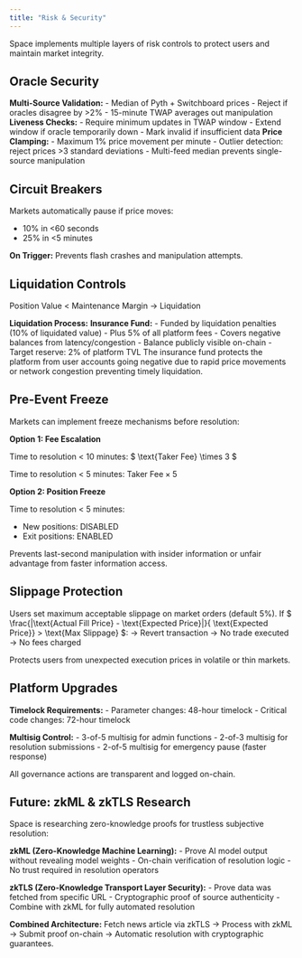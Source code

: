 ```yaml
---
title: "Risk & Security"
---
```

Space implements multiple layers of risk controls to protect users and maintain market integrity.
## Oracle Security
**Multi-Source Validation:**
    - Median of Pyth + Switchboard prices
    - Reject if oracles disagree by >2%
    - 15-minute TWAP averages out manipulation
**Liveness Checks:**
    - Require minimum updates in TWAP window
    - Extend window if oracle temporarily down
    - Mark invalid if insufficient data
**Price Clamping:**
    - Maximum 1% price movement per minute
    - Outlier detection: reject prices >3 standard deviations
    - Multi-feed median prevents single-source manipulation

## Circuit Breakers
Markets automatically pause if price moves:
- 10% in \<60 seconds
- 25% in \<5 minutes



**On Trigger:**
<Steps>
  <Step title="Trading paused immediately" titleSize="h3">
  </Step>
  <Step title="Switch to call auction mode" titleSize="h3"> </Step>
  <Step title="Admins alerted" titleSize="h3">
  </Step>
  <Step title="Automatic resume after cooldown or manual approval" titleSize="h3">
  </Step>
</Steps>
Prevents flash crashes and manipulation attempts.

## Liquidation Controls
Position Value < Maintenance Margin → Liquidation

**Liquidation Process:**
<Steps>
  <Step title="Liquidate 25% of position" titleSize="h3">
  </Step>
  <Step title="Apply 10% penalty to insurance fund" titleSize="h3">
  </Step>
  <Step title="Check if still underwater" titleSize="h3">
  </Step>
  <Step title="If yes: liquidate another 25%" titleSize="h3">
  </Step>
  <Step title="Repeat until position safe or fully liquidated" titleSize="h3">
  </Step>
</Steps>
**Insurance Fund:**
    - Funded by liquidation penalties (10% of liquidated value)
    - Plus 5% of all platform fees
    - Covers negative balances from latency/congestion
    - Balance publicly visible on-chain
    - Target reserve: 2% of platform TVL
The insurance fund protects the platform from user accounts going negative due to rapid price movements or network congestion preventing timely liquidation.

## Pre-Event Freeze
Markets can implement freeze mechanisms before resolution:

**Option 1: Fee Escalation**

Time to resolution < 10 minutes: $ \text{Taker Fee} \times 3 $

Time to resolution < 5 minutes: $\text{Taker Fee} \times 5$

**Option 2: Position Freeze**

Time to resolution < 5 minutes:
- New positions: DISABLED
- Exit positions: ENABLED

Prevents last-second manipulation with insider information or unfair advantage from faster information access.

## Slippage Protection
Users set maximum acceptable slippage on market orders (default 5%).
If $ \frac{|\text{Actual Fill Price} - \text{Expected Price}|}{ \text{Expected Price}} > \text{Max Slippage} $:
  → Revert transaction
  → No trade executed
  → No fees charged

Protects users from unexpected execution prices in volatile or thin markets.

## Platform Upgrades
**Timelock Requirements:**
    - Parameter changes: 48-hour timelock
    - Critical code changes: 72-hour timelock

**Multisig Control:**
    - 3-of-5 multisig for admin functions
    - 2-of-3 multisig for resolution submissions
    - 2-of-5 multisig for emergency pause (faster response)

All governance actions are transparent and logged on-chain.

## Future: zkML & zkTLS Research
Space is researching zero-knowledge proofs for trustless subjective resolution:

**zkML (Zero-Knowledge Machine Learning):**
    - Prove AI model output without revealing model weights
    - On-chain verification of resolution logic
    - No trust required in resolution operators

**zkTLS (Zero-Knowledge Transport Layer Security):**
    - Prove data was fetched from specific URL
    - Cryptographic proof of source authenticity
    - Combine with zkML for fully automated resolution

**Combined Architecture:** Fetch news article via zkTLS → Process with zkML → Submit proof on-chain → Automatic resolution with cryptographic guarantees.

